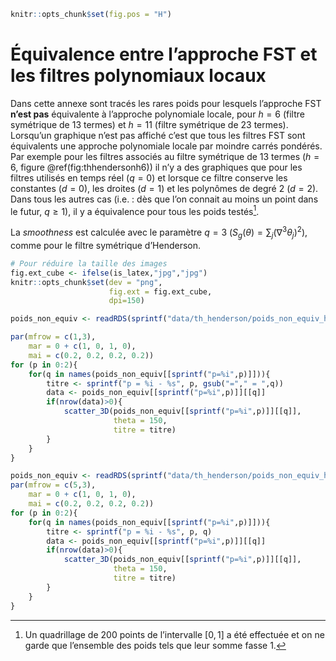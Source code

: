 \newpage

```r
knitr::opts_chunk$set(fig.pos = "H")
```

# Équivalence entre l'approche FST et les filtres polynomiaux locaux {#an-equivfstlp}

Dans cette annexe sont tracés les rares poids pour lesquels l'approche FST **n'est pas** équivalente à l'approche polynomiale locale, pour $h=6$ (filtre symétrique de 13 termes) et $h=11$ (filtre symétrique de 23 termes).
Lorsqu'un graphique n'est pas affiché c'est que tous les filtres FST sont équivalents une approche polynomiale locale par moindre carrés pondérés.
Par exemple pour les filtres associés au filtre symétrique de 13 termes ($h=6$, figure \@ref(fig:thhendersonh6)) il n'y a des graphiques que pour les filtres utilisés en temps réel ($q=0$) et lorsque ce filtre conserve les constantes ($d=0$), les droites ($d=1$) et les polynômes de degré 2 ($d=2$).
Dans tous les autres cas (i.e. : dès que l'on connait au moins un point dans le futur, $q\geq 1$), il y a équivalence pour tous les poids testés^[
Un quadrillage de 200 points de l'intervalle $[0,1]$ a été effectuée et on ne garde que l'ensemble des poids tels que leur somme fasse 1.
].

La *smoothness* est calculée avec le paramètre $q=3$ ($S_g(\theta) = \sum_{j}(\nabla^{3}\theta_{j})^{2}$), comme pour le filtre symétrique d'Henderson.
 
 
```r
# Pour réduire la taille des images
fig.ext_cube <- ifelse(is_latex,"jpg","jpg")
knitr::opts_chunk$set(dev = "png",
                      fig.ext = fig.ext_cube,
                      dpi=150)
```
 
```r
poids_non_equiv <- readRDS(sprintf("data/th_henderson/poids_non_equiv_h%i.RDS",6))

par(mfrow = c(1,3), 
    mar = 0 + c(1, 0, 1, 0),
    mai = c(0.2, 0.2, 0.2, 0.2))
for (p in 0:2){
    for(q in names(poids_non_equiv[[sprintf("p=%i",p)]])){
        titre <- sprintf("p = %i - %s", p, gsub("="," = ",q))
        data <- poids_non_equiv[[sprintf("p=%i",p)]][[q]]
        if(nrow(data)>0){
            scatter_3D(poids_non_equiv[[sprintf("p=%i",p)]][[q]],
                       theta = 150,
                       titre = titre)
        }
    }
}
```

```r
poids_non_equiv <- readRDS(sprintf("data/th_henderson/poids_non_equiv_h%i.RDS",11))
par(mfrow = c(5,3), 
    mar = 0 + c(1, 0, 1, 0),
    mai = c(0.2, 0.2, 0.2, 0.2))
for (p in 0:2){
    for(q in names(poids_non_equiv[[sprintf("p=%i",p)]])){
        titre <- sprintf("p = %i - %s", p, q)
        data <- poids_non_equiv[[sprintf("p=%i",p)]][[q]]
        if(nrow(data)>0){
            scatter_3D(poids_non_equiv[[sprintf("p=%i",p)]][[q]],
                       theta = 150,
                       titre = titre)
        }
    }
}
```
